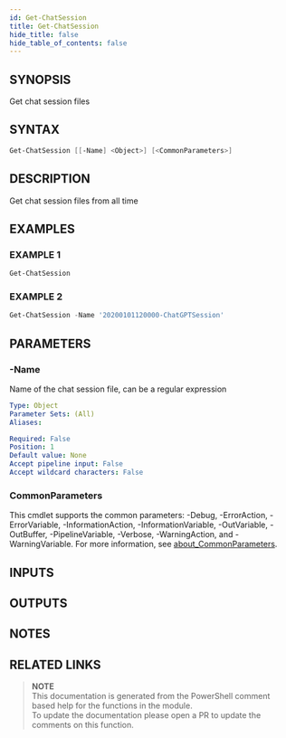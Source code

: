 ```yaml
---
id: Get-ChatSession
title: Get-ChatSession
hide_title: false
hide_table_of_contents: false
---
```


## SYNOPSIS

Get chat session files

## SYNTAX

```powershell
Get-ChatSession [[-Name] <Object>] [<CommonParameters>]
```

## DESCRIPTION

Get chat session files from all time

## EXAMPLES

### EXAMPLE 1

```powershell
Get-ChatSession
```

### EXAMPLE 2

```powershell
Get-ChatSession -Name '20200101120000-ChatGPTSession'
```

## PARAMETERS

### -Name

Name of the chat session file, can be a regular expression

```yaml
Type: Object
Parameter Sets: (All)
Aliases:

Required: False
Position: 1
Default value: None
Accept pipeline input: False
Accept wildcard characters: False
```

### CommonParameters

This cmdlet supports the common parameters: -Debug, -ErrorAction, -ErrorVariable, -InformationAction, -InformationVariable, -OutVariable, -OutBuffer, -PipelineVariable, -Verbose, -WarningAction, and -WarningVariable. For more information, see [about_CommonParameters](http://go.microsoft.com/fwlink/?LinkID=113216).

## INPUTS

## OUTPUTS

## NOTES

## RELATED LINKS

> **NOTE**  
> This documentation is generated from the PowerShell comment based help for the functions in the module.  
> To update the documentation please open a PR to update the comments on this function.
